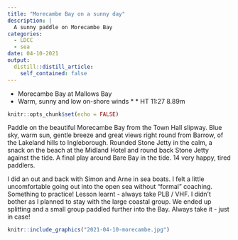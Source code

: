 ```yaml
---
title: "Morecambe Bay on a sunny day"
description: |
  A sunny paddle on Morecambe Bay
categories:
  - LDCC
  - sea
date: 04-10-2021
output:
  distill::distill_article:
    self_contained: false
---
```


* Morecambe Bay	at Mallows Bay
* Warm, sunny and low on-shore winds		* * HT 11:27 8.89m

```r
knitr::opts_chunk$set(echo = FALSE)
```

Paddle on the beautiful Morecambe Bay from the Town Hall slipway. Blue sky, warm sun, gentle breeze and great views right round from Barrow, of the Lakeland hills to Ingleborough. Rounded Stone Jetty in the calm, a snack on the beach at the Midland Hotel and round back Stone Jetty against the tide. A final play around Bare Bay in the tide. 14 very happy, tired paddlers. 

I did an out and back with Simon and Arne in sea boats. I felt a little uncomfortable going out into the open sea without "formal" coaching. Something to practice! Lesson learnt - always take PLB / VHF. I didn't bother as I planned to stay with the large coastal group. We ended up splitting and a small group paddled further into the Bay. Always take it - just in case!

```r
knitr::include_graphics("2021-04-10-morecambe.jpg")
```



